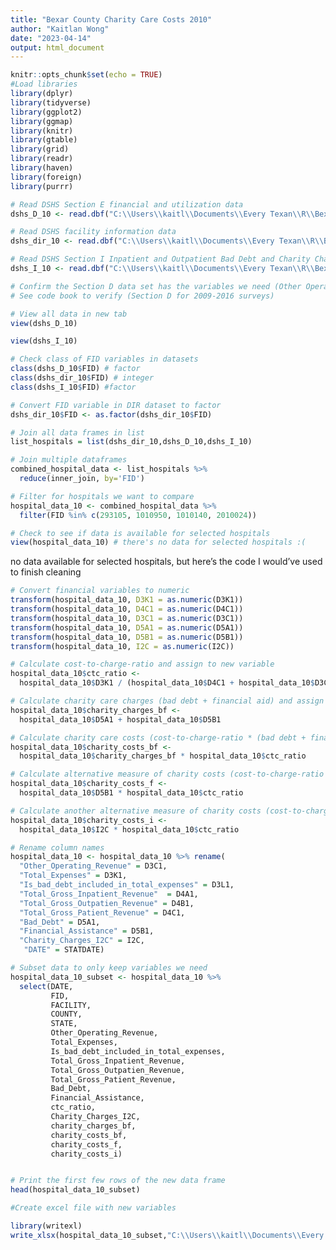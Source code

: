 ```yaml
---
title: "Bexar County Charity Care Costs 2010"
author: "Kaitlan Wong"
date: "2023-04-14"
output: html_document
---
```



```r
knitr::opts_chunk$set(echo = TRUE)
#Load libraries 
library(dplyr)
library(tidyverse)
library(ggplot2)
library(ggmap)
library(knitr)
library(gtable)
library(grid)
library(readr)
library(haven)
library(foreign)
library(purrr)

```


```r
# Read DSHS Section E financial and utilization data
dshs_D_10 <- read.dbf("C:\\Users\\kaitl\\Documents\\Every Texan\\R\\Bexar-County-Charity-Care-Costs\\2010ASHDODrevisedDBF\\HS10CDrevised.DBF") 

# Read DSHS facility information data
dshs_dir_10 <- read.dbf("C:\\Users\\kaitl\\Documents\\Every Texan\\R\\Bexar-County-Charity-Care-Costs\\2010ASHDODrevisedDBF\\HS10DIR.DBF") 

# Read DSHS Section I Inpatient and Outpatient Bad Debt and Charity Charges Data
dshs_I_10 <- read.dbf("C:\\Users\\kaitl\\Documents\\Every Texan\\R\\Bexar-County-Charity-Care-Costs\\2010ASHDODrevisedDBF\\HS10DIrevised.DBF")

```


```r
# Confirm the Section D data set has the variables we need (Other Operating Expenses and Total Expenses less bad debt)
# See code book to verify (Section D for 2009-2016 surveys)

# View all data in new tab
view(dshs_D_10)

view(dshs_I_10)

```


```r
# Check class of FID variables in datasets
class(dshs_D_10$FID) # factor
class(dshs_dir_10$FID) # integer
class(dshs_I_10$FID) #factor

# Convert FID variable in DIR dataset to factor
dshs_dir_10$FID <- as.factor(dshs_dir_10$FID)

```


```r
# Join all data frames in list
list_hospitals = list(dshs_dir_10,dshs_D_10,dshs_I_10)

# Join multiple dataframes
combined_hospital_data <- list_hospitals %>% 
  reduce(inner_join, by='FID')

```


```r
# Filter for hospitals we want to compare
hospital_data_10 <- combined_hospital_data %>% 
  filter(FID %in% c(293105, 1010950, 1010140, 2010024))

# Check to see if data is available for selected hospitals
view(hospital_data_10) # there's no data for selected hospitals :(
```

####### no data available for selected hospitals, but here's the code I would've used to finish cleaning

```r

# Convert financial variables to numeric
transform(hospital_data_10, D3K1 = as.numeric(D3K1))
transform(hospital_data_10, D4C1 = as.numeric(D4C1))
transform(hospital_data_10, D3C1 = as.numeric(D3C1))
transform(hospital_data_10, D5A1 = as.numeric(D5A1))
transform(hospital_data_10, D5B1 = as.numeric(D5B1))
transform(hospital_data_10, I2C = as.numeric(I2C))

# Calculate cost-to-charge-ratio and assign to new variable
hospital_data_10$ctc_ratio <- 
  hospital_data_10$D3K1 / (hospital_data_10$D4C1 + hospital_data_10$D3C1)

# Calculate charity care charges (bad debt + financial aid) and assign to new variable
hospital_data_10$charity_charges_bf <- 
  hospital_data_10$D5A1 + hospital_data_10$D5B1

# Calculate charity care costs (cost-to-charge-ratio * (bad debt + financial assistance)) and assign to new variable
hospital_data_10$charity_costs_bf <- 
  hospital_data_10$charity_charges_bf * hospital_data_10$ctc_ratio

# Calculate alternative measure of charity costs (cost-to-charge-ratio * financial assistance) and assign to new variable
hospital_data_10$charity_costs_f <- 
  hospital_data_10$D5B1 * hospital_data_10$ctc_ratio

# Calculate another alternative measure of charity costs (cost-to-charge-ratio * I2C)
hospital_data_10$charity_costs_i <- 
  hospital_data_10$I2C * hospital_data_10$ctc_ratio

```


```r
# Rename column names
hospital_data_10 <- hospital_data_10 %>% rename(
  "Other_Operating_Revenue" = D3C1,
  "Total_Expenses" = D3K1,
  "Is_bad_debt_included_in_total_expenses" = D3L1,
  "Total_Gross_Inpatient_Revenue"  = D4A1,
  "Total_Gross_Outpatien_Revenue" = D4B1,
  "Total_Gross_Patient_Revenue" = D4C1,
  "Bad_Debt" = D5A1,
  "Financial_Assistance" = D5B1,
  "Charity_Charges_I2C" = I2C,
   "DATE" = STATDATE)

```


```r
# Subset data to only keep variables we need
hospital_data_10_subset <- hospital_data_10 %>% 
  select(DATE,
         FID,
         FACILITY,
         COUNTY, 
         STATE,
         Other_Operating_Revenue,
         Total_Expenses,
         Is_bad_debt_included_in_total_expenses,
         Total_Gross_Inpatient_Revenue,
         Total_Gross_Outpatien_Revenue,
         Total_Gross_Patient_Revenue,
         Bad_Debt, 
         Financial_Assistance,
         ctc_ratio, 
         Charity_Charges_I2C,
         charity_charges_bf, 
         charity_costs_bf,
         charity_costs_f,
         charity_costs_i)


# Print the first few rows of the new data frame
head(hospital_data_10_subset)


```


```r
#Create excel file with new variables 

library(writexl)
write_xlsx(hospital_data_10_subset,"C:\\Users\\kaitl\\Documents\\Every Texan\\R\\Bexar-County-Charity-Care-Costs\\CharityCosts_10_AHA_DSHS.xlsx")

```
